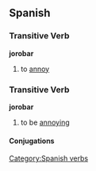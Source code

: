 == Spanish == 
=== Transitive Verb === 
'''jorobar'''
# to [[annoy]]

=== Transitive Verb ===
'''jorobar'''
# to be [[annoying]]
[[Category:Spanish verbs]] 
==== Conjugations ====
{{template:Es:-ar|jorob}}